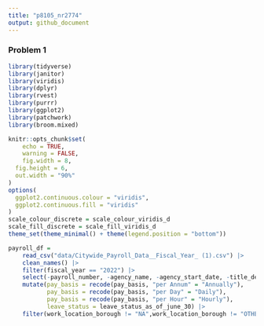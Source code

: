 ```yaml
---
title: "p8105_nr2774"
output: github_document
---
```


### Problem 1

```r
library(tidyverse)
library(janitor)
library(viridis)
library(dplyr)
library(rvest)
library(purrr)
library(ggplot2)
library(patchwork)
library(broom.mixed)

knitr::opts_chunk$set(
	echo = TRUE,
	warning = FALSE,
	fig.width = 8, 
  fig.height = 6,
  out.width = "90%"
)
options(
  ggplot2.continuous.colour = "viridis",
  ggplot2.continuous.fill = "viridis"
)
scale_colour_discrete = scale_colour_viridis_d
scale_fill_discrete = scale_fill_viridis_d
theme_set(theme_minimal() + theme(legend.position = "bottom"))
```

```r
payroll_df = 
    read_csv("data/Citywide_Payroll_Data__Fiscal_Year_ (1).csv") |> 
    clean_names() |>
    filter(fiscal_year == "2022") |>
    select(-payroll_number, -agency_name, -agency_start_date, -title_description) |> 
    mutate(pay_basis = recode(pay_basis, "per Annum" = "Annually"),
           pay_basis = recode(pay_basis, "per Day" = "Daily"),
           pay_basis = recode(pay_basis, "per Hour" = "Hourly"),
           leave_status = leave_status_as_of_june_30) |>
    filter(work_location_borough != "NA",work_location_borough != "OTHER") |> select(-leave_status_as_of_june_30)
             
```


